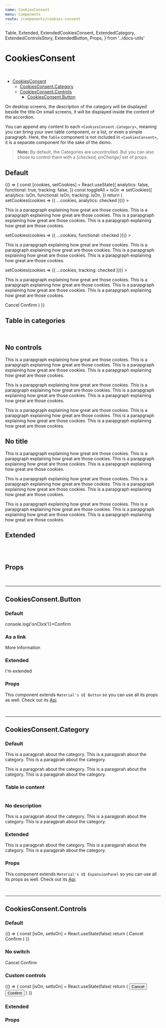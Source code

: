 ```yaml
---
name: CookiesConsent
menu: Components
route: /components/cookies-consent
---
```



  Table,
  Extended,
  ExtendedCookiesConsent,
  ExtendedCategory,
  ExtendedControlsStory,
  ExtendedButton,
  Props,
} from '../docs-utils'

# CookiesConsent

<br />

- [CookiesConsent](#)
  - [CookiesConsent.Category](#cookiesconsentcategory)
  - [CookiesConsent.Controls](#cookiesconsentcontrols)
    - [CookiesConsent.Button](#cookiesconsentbutton)

On desktop screens, the description of the category will be displayed beside the title.On small screens, it will be displayed inside the content of the accordion.

You can append any content to each `<CookiesConsent.Category>`, meaning you can bring
your own table component, or a list, or even a simple paragraph. Here, the `Table` component
is not included in `<CookiesConsent>`, it is a separate component for the sake of the demo.

> **Note:** By default, the Categories are uncontrolled. But you can also chose to control them with a *[checked, onChange]* set of props.

## Default

<Playground>
  {() => {
    const [cookies, setCookies] = React.useState({
      analytics: false,
      functional: true,
      tracking: false,
    })
    const toggleAll = isOn =>
      setCookies({
        analytics: isOn,
        functional: isOn,
        tracking: isOn,
      })
    return (
      <CookiesConsent title="Manage Cookies Preferences">
        <CookiesConsent.Category
          checked={cookies.analytics}
          description="Theses cookies help us to analyze what you are doing on our site"
          title="Analytics cookies"
          onChange={checked => setCookies(cookies => ({ ...cookies, analytics: checked }))}
        >
          <p>
            This is a parapgraph explaining how great are those cookies. This is a parapgraph
            explaining how great are those cookies. This is a parapgraph explaining how great are
            those cookies. This is a parapgraph explaining how great are those cookies.
          </p>
        </CookiesConsent.Category>
        <CookiesConsent.Category
          checked={cookies.functional}
          description="Theses cookies enable us to offer you a personalized experience on our site"
          title="Functional cookies"
          onChange={checked => setCookies(cookies => ({ ...cookies, functional: checked }))}
        >
          <p>
            This is a parapgraph explaining how great are those cookies. This is a parapgraph
            explaining how great are those cookies. This is a parapgraph explaining how great are
            those cookies. This is a parapgraph explaining how great are those cookies.
          </p>
        </CookiesConsent.Category>
        <CookiesConsent.Category
          checked={cookies.tracking}
          description="Theses cookies helps us to track you. You cannot escape!"
          title="Tracking cookies"
          onChange={checked => setCookies(cookies => ({ ...cookies, tracking: checked }))}
        >
          <p>
            This is a parapgraph explaining how great are those cookies. This is a parapgraph
            explaining how great are those cookies. This is a parapgraph explaining how great are
            those cookies. This is a parapgraph explaining how great are those cookies.
          </p>
        </CookiesConsent.Category>
        <CookiesConsent.Controls switchLabel="All cookies" onChange={toggleAll}>
          <CookiesConsent.Button>Cancel</CookiesConsent.Button>
          <CookiesConsent.Button>Confirm</CookiesConsent.Button>
        </CookiesConsent.Controls>
      </CookiesConsent>
    )
  }}
</Playground>

## Table in categories

<Playground>
  <CookiesConsent title="Manage Cookies Preferences">
    <CookiesConsent.Category
      description="Theses cookies help us to analyze what you are doing on our site"
      title="Analytics cookies"
    >
      <Table />
    </CookiesConsent.Category>
    <CookiesConsent.Category
      description="Theses cookies enable us to offer you a personalized experience on our site"
      title="Functional cookies"
    >
      <Table />
    </CookiesConsent.Category>
    <CookiesConsent.Category
      description="Theses cookies helps us to track you. You cannot escape!"
      title="Tracking cookies"
    >
      <Table />
    </CookiesConsent.Category>
  </CookiesConsent>
</Playground>

## No controls

<Playground>
  <CookiesConsent title="Manage Cookies Preferences">
    <CookiesConsent.Category
      description="Theses cookies help us to analyze what you are doing on our site"
      title="Analytics cookies"
    >
      <p>
        This is a parapgraph explaining how great are those cookies. This is a parapgraph
        explaining how great are those cookies. This is a parapgraph explaining how great are
        those cookies. This is a parapgraph explaining how great are those cookies.
      </p>
    </CookiesConsent.Category>
    <CookiesConsent.Category
      description="Theses cookies enable us to offer you a personalized experience on our site"
      title="Functional cookies"
    >
      <p>
        This is a parapgraph explaining how great are those cookies. This is a parapgraph
        explaining how great are those cookies. This is a parapgraph explaining how great are
        those cookies. This is a parapgraph explaining how great are those cookies.
      </p>
    </CookiesConsent.Category>
    <CookiesConsent.Category
      description="Theses cookies helps us to track you. You cannot escape!"
      title="Tracking cookies"
    >
      <p>
        This is a parapgraph explaining how great are those cookies. This is a parapgraph
        explaining how great are those cookies. This is a parapgraph explaining how great are
        those cookies. This is a parapgraph explaining how great are those cookies.
      </p>
    </CookiesConsent.Category>
  </CookiesConsent>
</Playground>

## No title

<Playground>
  <CookiesConsent>
    <CookiesConsent.Category
      description="Theses cookies help us to analyze what you are doing on our site"
      title="Analytics cookies"
    >
      <p>
        This is a parapgraph explaining how great are those cookies. This is a parapgraph
        explaining how great are those cookies. This is a parapgraph explaining how great are
        those cookies. This is a parapgraph explaining how great are those cookies.
      </p>
    </CookiesConsent.Category>
    <CookiesConsent.Category
      description="Theses cookies enable us to offer you a personalized experience on our site"
      title="Functional cookies"
    >
      <p>
        This is a parapgraph explaining how great are those cookies. This is a parapgraph
        explaining how great are those cookies. This is a parapgraph explaining how great are
        those cookies. This is a parapgraph explaining how great are those cookies.
      </p>
    </CookiesConsent.Category>
    <CookiesConsent.Category
      description="Theses cookies helps us to track you. You cannot escape!"
      title="Tracking cookies"
    >
      <p>
        This is a parapgraph explaining how great are those cookies. This is a parapgraph
        explaining how great are those cookies. This is a parapgraph explaining how great are
        those cookies. This is a parapgraph explaining how great are those cookies.
      </p>
    </CookiesConsent.Category>
  </CookiesConsent>
</Playground>

## Extended

<Extended name="CookiesConsent">
  <ExtendedCookiesConsent title="Manage Cookies Preferences">
    <ExtendedCategory
      description="Theses cookies help us to analyze what you are doing on our site"
      title="Analytics cookies"
    >
      <Table />
    </ExtendedCategory>
    <ExtendedCategory
      description="Theses cookies enable us to offer you a personalized experience on our site"
      title="Functional cookies"
    >
      <Table />
    </ExtendedCategory>
    <ExtendedCategory
      description="Theses cookies helps us to track you. You cannot escape!"
      title="Tracking cookies"
    >
      <Table />
    </ExtendedCategory>
  </ExtendedCookiesConsent>
</Extended>

## Props 

<Props of={CookiesConsent} />

<br />
<hr />

## CookiesConsent.Button

### Default

<Playground>
  <CookiesConsent.Button onClick={() => console.log('onClick')}>Confirm</CookiesConsent.Button>
</Playground>

### As a link

<Playground>
  <CookiesConsent.Button href="#">More Information</CookiesConsent.Button>
</Playground>

### Extended

<Extended name="CookiesConsent.Button">
  <ExtendedButton>I'm extended</ExtendedButton>
</Extended>

### Props

This component extends `Material's UI Button` so you can use all its props as well. Check out its [Api](https://material-ui.com/api/button/).

<Props of={CookiesConsent.Button} />

<br />
<hr />

## CookiesConsent.Category

### Default

<Playground>
   <CookiesConsent>
    <CookiesConsent.Category
      description="Theses cookies help us to analyze what you are doing on our site"
      title="Analytics cookies"
    >
      <p>
        This is a paragprah about the category. This is a paragprah about the category. This is a
        paragprah about the category.
      </p>
      <p>
        This is a paragprah about the category. This is a paragprah about the category. This is a
        paragprah about the category.
      </p>
    </CookiesConsent.Category>
  </CookiesConsent>
</Playground>

### Table in content

<Playground>
  <CookiesConsent>
    <CookiesConsent.Category
      description="Theses cookies help us to analyze what you are doing on our site"
      title="Analytics cookies"
    >
      <Table />
    </CookiesConsent.Category>
  </CookiesConsent>
</Playground>

### No description

<Playground>
  <CookiesConsent>
    <CookiesConsent.Category title="Analytics cookies">
      <p>
        This is a paragprah about the category. This is a paragprah about the category. This is a
        paragprah about the category.
      </p>
    </CookiesConsent.Category>
  </CookiesConsent>
</Playground>

### Extended

<Extended name="CookiesConsent.Category">
  <ExtendedCategory
    description="Theses cookies help us to analyze what you are doing on our site"
    title="Analytics cookies"
  >
    <p>
      This is a paragprah about the category. This is a paragprah about the category. This is a
      paragprah about the category.
    </p>
  </ExtendedCategory>
</Extended>

### Props

This component extends `Material's UI ExpansionPanel` so you can use all its props as well. Check out its [Api](https://material-ui.com/api/expansion-panel/).

<Props of={CookiesConsent.Category} />

<br />
<hr />

## CookiesConsent.Controls

### Default

<Playground>
  {() => {
    const [isOn, setIsOn] = React.useState(false)
    return (
      <CookiesConsent>
        <CookiesConsent.Controls checked={isOn} onChange={setIsOn} switchLabel="All cookies">
          <CookiesConsent.Button>Cancel</CookiesConsent.Button>
          <CookiesConsent.Button>Confirm</CookiesConsent.Button>
        </CookiesConsent.Controls>
      </CookiesConsent>
    )
  }}
</Playground>

### No switch

<Playground>
  <CookiesConsent>
    <CookiesConsent.Controls>
      <CookiesConsent.Button>Cancel</CookiesConsent.Button>
      <CookiesConsent.Button>Confirm</CookiesConsent.Button>
    </CookiesConsent.Controls>
  </CookiesConsent>
</Playground>

### Custom controls

<Playground>
  {() => {
    const [isOn, setIsOn] = React.useState(false)
    return (
      <CookiesConsent>
        <CookiesConsent.Controls checked={isOn} onChange={setIsOn} switchLabel="All cookies">
          <button>Cancel</button>
          <button>Confirm</button>
        </CookiesConsent.Controls>
      </CookiesConsent>
    )
  }}
</Playground>

### Extended

<Extended name="CookiesConsent.Controls">
  <ExtendedControlsStory />
</Extended>

### Props

<Props of={CookiesConsent.Controls} />
